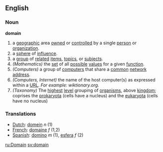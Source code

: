 ==English==
===Noun===
'''domain'''

# a [[geographic]] area [[own]]ed or [[controlled]] by a single [[person]] or [[organization]].
# a [[sphere]] of [[influence]].
# a [[group]] of [[related]] [[item]]s, [[topic]]s, or [[subject]]s.
# ''(Mathematics)'' the [[set]] of all [[possible]] [[value]]s for a given [[function]].
# ''(Computers)'' a group of [[computer]]s that share a [[common]] [[network address]].
# ''(Computers, Internet)'' the name of the host computer(s) as expressed within a [[URL]]. ''For example: wiktionary.org.''
#''(Taxonomy)'' The [[highest]] [[level]] grouping of [[organism]]s, above [[kingdom]]; coprises the [[prokaryota]] (cells have a nucleus) and the [[eukaryota]] (cells have no nucleus)

=== Translations ===
*[[Dutch]]: [[domein]] ''n'' (1)
*[[French]]: [[domaine]] ''f'' (1,2)
*[[Spanish]]: [[domino]] ''m'' (1), [[esfera]] ''f'' (2)

[[ru:Domain]]
[[sv:domain]]